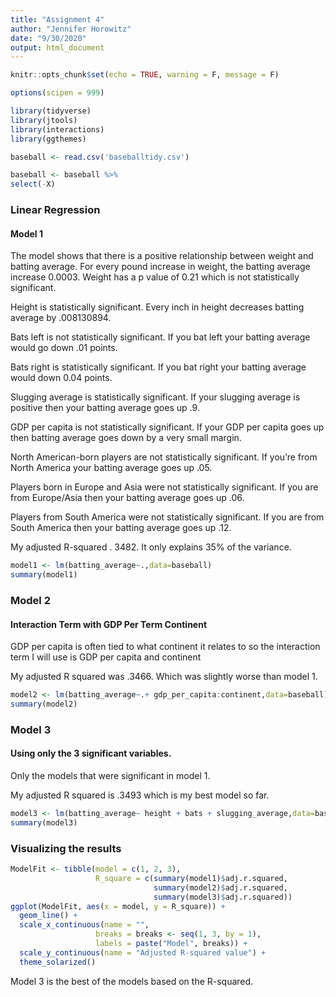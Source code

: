 ```yaml
---
title: "Assignment 4"
author: "Jennifer Horowitz"
date: "9/30/2020"
output: html_document
---
```


```r
knitr::opts_chunk$set(echo = TRUE, warning = F, message = F)

options(scipen = 999)
```


```r
library(tidyverse)
library(jtools)
library(interactions)
library(ggthemes)
```

```r
baseball <- read.csv('baseballtidy.csv') 

baseball <- baseball %>% 
select(-X)
```


### Linear Regression


#### Model 1


The model shows that there is a positive relationship between weight and batting average. For every pound increase in weight, the batting average increase 0.0003. Weight has a p value of 0.21 which is not statistically significant. 

Height is statistically significant. Every inch in height decreases batting average by .008130894. 

Bats left is not statistically significant. If you bat left your batting average would go down .01 points. 

Bats right is statistically significant. If you bat right your batting average would down 0.04 points. 

Slugging average is statistically significant. If your slugging average is positive then your batting average goes up .9. 

GDP per capita is not statistically significant. If your GDP per capita goes up then batting average goes down by a very small margin. 

North American-born players are not statistically significant. If you're from North America your batting average goes up .05. 

Players born in Europe and Asia were not statistically significant. If you are from Europe/Asia then your batting average goes up .06. 

Players from South America were not statistically significant. If you are from South America then your batting average goes up .12. 


My adjusted R-squared . 3482. It only explains 35% of the variance. 

```r
model1 <- lm(batting_average~.,data=baseball)
summary(model1)
```
### Model 2 

#### Interaction Term with GDP Per Term Continent 


GDP per capita is often tied to what continent it relates to so the interaction term I will use is GDP per capita and continent

My adjusted R squared was .3466. Which was slightly worse than model 1. 


```r
model2 <- lm(batting_average~.+ gdp_per_capita:continent,data=baseball)
summary(model2)
```
### Model 3

#### Using only the 3 significant variables. 

Only the models that were significant in model 1. 

My adjusted R squared is .3493 which is my best model so far. 

```r
model3 <- lm(batting_average~ height + bats + slugging_average,data=baseball)
summary(model3)
```



### Visualizing the results 

```r
ModelFit <- tibble(model = c(1, 2, 3),
                   R_square = c(summary(model1)$adj.r.squared,
                                summary(model2)$adj.r.squared,
                                summary(model3)$adj.r.squared))
ggplot(ModelFit, aes(x = model, y = R_square)) +
  geom_line() +
  scale_x_continuous(name = "",
                   breaks = breaks <- seq(1, 3, by = 1),
                   labels = paste("Model", breaks)) +
  scale_y_continuous(name = "Adjusted R-squared value") +
  theme_solarized()
```

Model 3 is the best of the models based on the R-squared. 